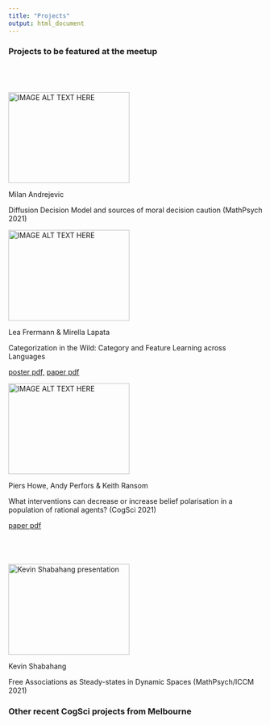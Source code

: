 ```yaml
---
title: "Projects"
output: html_document
---
```


<style type="text/css">

.title {
  display: none;
}

#getting-started img {
  margin-right: 10px;
}

</style>


### Projects to be featured at the meetup

<div class="row" style="padding-top: 40px;">
<div class="col-sm-12">
</div>


<div class="col-sm-4">
<a href="http://www.youtube.com/watch?feature=player_embedded&v=q0FVMk4NcOQ" target="_blank"><img src="http://img.youtube.com/vi/q0FVMk4NcOQ/0.jpg" 
alt="IMAGE ALT TEXT HERE" width="240" height="180" border="0" /></a>

Milan Andrejevic

Diffusion Decision Model and sources of moral decision caution (MathPsych 2021)
</div>


<div class="col-sm-4">
<a href=" http://frermann.de/multiling_categories/cogsci2021_video.mp4"
 target="_blank"><img src="images/frermann_frame0.png" 
alt="IMAGE ALT TEXT HERE" width="240" height="180" border="0" /></a>

Lea Frermann & Mirella Lapata

Categorization in the Wild: Category and Feature Learning across Languages

[poster pdf,](http://frermann.de/multiling_categories/cogsci2021_poster.pdf ) [paper pdf](http://frermann.de/multiling_categories/cogsci2021_paper.pdf )
</div>

<div class="col-sm-4">
<a href="http://www.youtube.com/watch?feature=player_embedded&v=4F1BN2g-HZ8" target="_blank"><img src="http://img.youtube.com/vi/4F1BN2g-HZ8/0.jpg" 
alt="IMAGE ALT TEXT HERE" width="240" height="180" border="0" /></a>

Piers Howe, Andy Perfors & Keith Ransom

What interventions can decrease or increase belief polarisation in a population of rational agents? (CogSci 2021)

[paper pdf]( https://psyarxiv.com/ej2wm/ )

</div>
</div>

<div class="row" style="padding-top: 40px;">
<div class="col-sm-4">

<a href="http://www.youtube.com/watch?feature=player_embedded&v=fUgs7dfC5B0" target="_blank"><img src="http://img.youtube.com/vi/fUgs7dfC5B0/0.jpg" 
alt="Kevin Shabahang presentation" width="240" height="180" border="0" /></a>

Kevin Shabahang

Free Associations as Steady-states in Dynamic Spaces (MathPsych/ICCM 2021)

</div>

</div>

### Other recent CogSci projects from Melbourne


